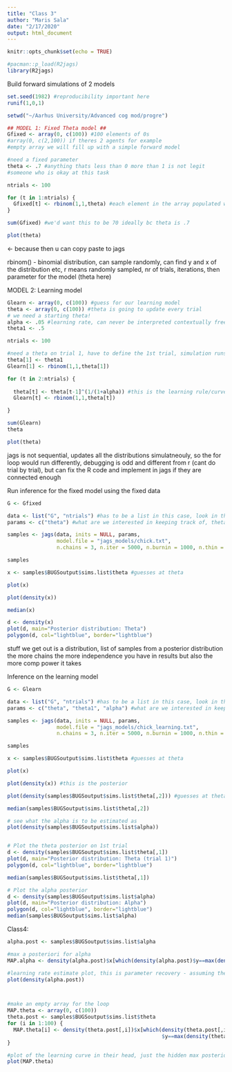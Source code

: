 ```yaml
---
title: "Class 3"
author: "Maris Sala"
date: "2/17/2020"
output: html_document
---
```


```r
knitr::opts_chunk$set(echo = TRUE)
```

```r
#pacman::p_load(R2jags)
library(R2jags)
```

Build forward simulations of 2 models
```r
set.seed(1982) #reproducibility important here
runif(1,0,1)

setwd("~/Aarhus University/Advanced cog mod/progre")

## MODEL 1: Fixed Theta model ##
Gfixed <- array(0, c(100)) #100 elements of 0s
#array(0, c(2,100)) if theres 2 agents for example
#empty array we will fill up with a simple forward model

#need a fixed parameter
theta <- .7 #anything thats less than 0 more than 1 is not legit
#someone who is okay at this task

ntrials <- 100

for (t in 1:ntrials) {
  Gfixed[t] <- rbinom(1,1,theta) #each element in the array populated with consequences of the model
}

sum(Gfixed) #we'd want this to be 70 ideally bc theta is .7

plot(theta)
```

<- because then u can copy paste to jags

rbinom() - binomial distribution, can sample randomly, can find y and x of the distribution etc, r means randomly sampled, nr of trials, iterations, then parameter for the model (theta here)


MODEL 2: Learning model
```r
Glearn <- array(0, c(100)) #guess for our learning model
theta <- array(0, c(100)) #theta is going to update every trial
# we need a starting theta!
alpha <- .05 #learning rate, can never be interpreted contextually free
theta1 <- .5

ntrials <- 100

#need a theta on trial 1, have to define the 1st trial, simulation runs from trial 2
theta[1] <- theta1
Glearn[1] <- rbinom(1,1,theta[1])

for (t in 2:ntrials) {
  
  theta[t] <- theta[t-1]^(1/(1+alpha)) #this is the learning rule/curve, focus on this next week
  Glearn[t] <- rbinom(1,1,theta[t])

}

sum(Glearn)
theta

plot(theta)
```

jags is not sequential, updates all the distributions simulatneouly, so the for loop would run differently, debugging is odd and different from r (cant do trial by trial), but can fix the R code and implement in jags if they are connected enough


Run inference for the fixed model using the fixed data
```r
G <- Gfixed

data <- list("G", "ntrials") #has to be a list in this case, look in the workspace for G
params <- c("theta") #what are we interested in keeping track of, theta as a distribution

samples <- jags(data, inits = NULL, params,
                model.file = "jags_models/chick.txt",
                n.chains = 3, n.iter = 5000, n.burnin = 1000, n.thin = 1) #inits could be important when there are convergence issues

samples

x <- samples$BUGSoutput$sims.list$theta #guesses at theta

plot(x)

plot(density(x))

median(x)

d <- density(x)
plot(d, main="Posterior distribution: Theta")
polygon(d, col="lightblue", border="lightblue")
```


stuff we get out is a distribution, list of samples from a posterior distribution
the more chains the more independence you have in results but also the more comp power it takes

Inference on the learning model
```r
G <- Glearn

data <- list("G", "ntrials") #has to be a list in this case, look in the workspace for G
params <- c("theta", "theta1", "alpha") #what are we interested in keeping track of, theta as a distribution

samples <- jags(data, inits = NULL, params,
                model.file = "jags_models/chick_learning.txt",
                n.chains = 3, n.iter = 5000, n.burnin = 1000, n.thin = 1) #inits could be important when there are convergence issues

samples

x <- samples$BUGSoutput$sims.list$theta #guesses at theta

plot(x)

plot(density(x)) #this is the posterior

plot(density(samples$BUGSoutput$sims.list$theta[,2])) #guesses at theta

median(samples$BUGSoutput$sims.list$theta[,2])

# see what the alpha is to be estimated as
plot(density(samples$BUGSoutput$sims.list$alpha))


# Plot the theta posterior on 1st trial
d <- density(samples$BUGSoutput$sims.list$theta[,1])
plot(d, main="Posterior distribution: Theta (trial 1)")
polygon(d, col="lightblue", border="lightblue")

median(samples$BUGSoutput$sims.list$theta[,1])

# Plot the alpha posterior
d <- density(samples$BUGSoutput$sims.list$alpha)
plot(d, main="Posterior distribution: Alpha")
polygon(d, col="lightblue", border="lightblue")
median(samples$BUGSoutput$sims.list$alpha)
```

Class4:
```r
alpha.post <- samples$BUGSoutput$sims.list$alpha

#max a posteriori for alpha
MAP.alpha <- density(alpha.post)$x[which(density(alpha.post)$y==max(density(alpha.post)$y) )]

#learning rate estimate plot, this is parameter recovery - assuming the model is right, assuming that we could know the truth
plot(density(alpha.post))



#make an empty array for the loop
MAP.theta <- array(0, c(100))
theta.post <- samples$BUGSoutput$sims.list$theta
for (i in 1:100) {
  MAP.theta[i] <- density(theta.post[,i])$x[which(density(theta.post[,i])
                                                  $y==max(density(theta.post[,i])$y) )]
}

#plot of the learning curve in their head, just the hidden max posteriori
plot(MAP.theta)
```

